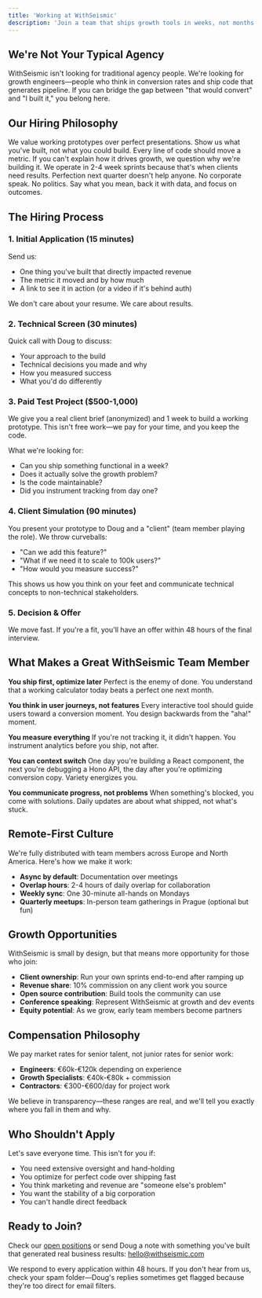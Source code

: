 ```yaml
---
title: 'Working at WithSeismic'
description: 'Join a team that ships growth tools in weeks, not months'
---
```


## We're Not Your Typical Agency

WithSeismic isn't looking for traditional agency people. We're looking for growth engineers—people who think in conversion rates and ship code that generates pipeline. If you can bridge the gap between "that would convert" and "I built it," you belong here.

## Our Hiring Philosophy

<CardGroup cols={2}>
  <Card title="Ship Over Talk" icon="rocket">
    We value working prototypes over perfect presentations. Show us what you've built, not what you could build.
  </Card>
  <Card title="Growth Mindset" icon="chart-line">
    Every line of code should move a metric. If you can't explain how it drives growth, we question why we're building it.
  </Card>
  <Card title="Speed Matters" icon="bolt">
    We operate in 2-4 week sprints because that's when clients need results. Perfection next quarter doesn't help anyone.
  </Card>
  <Card title="Direct Communication" icon="comments">
    No corporate speak. No politics. Say what you mean, back it with data, and focus on outcomes.
  </Card>
</CardGroup>

## The Hiring Process

### 1. Initial Application (15 minutes)
Send us:
- One thing you've built that directly impacted revenue
- The metric it moved and by how much
- A link to see it in action (or a video if it's behind auth)

We don't care about your resume. We care about results.

### 2. Technical Screen (30 minutes)
Quick call with Doug to discuss:
- Your approach to the build
- Technical decisions you made and why
- How you measured success
- What you'd do differently

### 3. Paid Test Project ($500-1,000)
We give you a real client brief (anonymized) and 1 week to build a working prototype. This isn't free work—we pay for your time, and you keep the code.

What we're looking for:
- Can you ship something functional in a week?
- Does it actually solve the growth problem?
- Is the code maintainable?
- Did you instrument tracking from day one?

### 4. Client Simulation (90 minutes)
You present your prototype to Doug and a "client" (team member playing the role). We throw curveballs:
- "Can we add this feature?"
- "What if we need it to scale to 100k users?"
- "How would you measure success?"

This shows us how you think on your feet and communicate technical concepts to non-technical stakeholders.

### 5. Decision & Offer
We move fast. If you're a fit, you'll have an offer within 48 hours of the final interview.

## What Makes a Great WithSeismic Team Member

**You ship first, optimize later**
Perfect is the enemy of done. You understand that a working calculator today beats a perfect one next month.

**You think in user journeys, not features**
Every interactive tool should guide users toward a conversion moment. You design backwards from the "aha!" moment.

**You measure everything**
If you're not tracking it, it didn't happen. You instrument analytics before you ship, not after.

**You can context switch**
One day you're building a React component, the next you're debugging a Hono API, the day after you're optimizing conversion copy. Variety energizes you.

**You communicate progress, not problems**
When something's blocked, you come with solutions. Daily updates are about what shipped, not what's stuck.

## Remote-First Culture

We're fully distributed with team members across Europe and North America. Here's how we make it work:

- **Async by default**: Documentation over meetings
- **Overlap hours**: 2-4 hours of daily overlap for collaboration
- **Weekly sync**: One 30-minute all-hands on Mondays
- **Quarterly meetups**: In-person team gatherings in Prague (optional but fun)

## Growth Opportunities

WithSeismic is small by design, but that means more opportunity for those who join:

- **Client ownership**: Run your own sprints end-to-end after ramping up
- **Revenue share**: 10% commission on any client work you source
- **Open source contribution**: Build tools the community can use
- **Conference speaking**: Represent WithSeismic at growth and dev events
- **Equity potential**: As we grow, early team members become partners

## Compensation Philosophy

We pay market rates for senior talent, not junior rates for senior work:

- **Engineers**: €60k-€120k depending on experience
- **Growth Specialists**: €40k-€80k + commission
- **Contractors**: €300-€600/day for project work

We believe in transparency—these ranges are real, and we'll tell you exactly where you fall in them and why.

## Who Shouldn't Apply

Let's save everyone time. This isn't for you if:

- You need extensive oversight and hand-holding
- You optimize for perfect code over shipping fast
- You think marketing and revenue are "someone else's problem"
- You want the stability of a big corporation
- You can't handle direct feedback

## Ready to Join?

Check our [open positions](/open-positions) or send Doug a note with something you've built that generated real business results: hello@withseismic.com

<Info>
  We respond to every application within 48 hours. If you don't hear from us, check your spam folder—Doug's replies sometimes get flagged because they're too direct for email filters.
</Info>